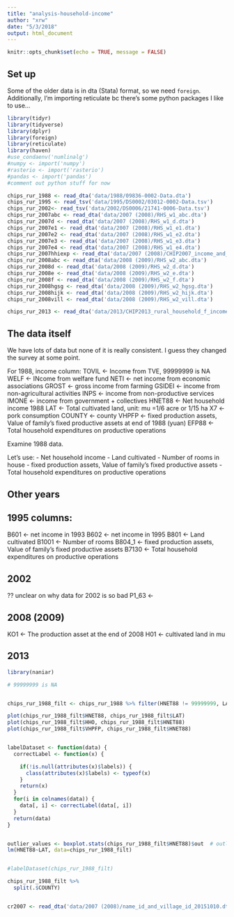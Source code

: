 ```yaml
---
title: "analysis-household-income"
author: "xrw"
date: "5/3/2018"
output: html_document
---
```


```r
knitr::opts_chunk$set(echo = TRUE, message = FALSE)

```

## Set up

Some of the older data is in dta (Stata) format, so we need `foreign`. Additionally, I'm importing reticulate bc there's some python packages I like to use...

```r

library(tidyr)
library(tidyverse)
library(dplyr)
library(foreign)
library(reticulate)
library(haven)
#use_condaenv('numlinalg')
#numpy <- import('numpy')
#rasterio <- import('rasterio')
#pandas <- import('pandas')
#comment out python stuff for now

```


```r


chips_rur_1988 <- read_dta('data/1988/09836-0002-Data.dta')
chips_rur_1995 <- read_tsv('data/1995/DS0002/03012-0002-Data.tsv')
chips_rur_2002<- read_tsv('data/2002/DS0006/21741-0006-Data.tsv')
chips_rur_2007abc <- read_dta('data/2007 (2008)/RHS_w1_abc.dta')
chips_rur_2007d <- read_dta('data/2007 (2008)/RHS_w1_d.dta')
chips_rur_2007e1 <- read_dta('data/2007 (2008)/RHS_w1_e1.dta')
chips_rur_2007e2 <- read_dta('data/2007 (2008)/RHS_w1_e2.dta')
chips_rur_2007e3 <- read_dta('data/2007 (2008)/RHS_w1_e3.dta')
chips_rur_2007e4 <- read_dta('data/2007 (2008)/RHS_w1_e4.dta')
chips_rur_2007hhiexp <- read_dta('data/2007 (2008)/CHIP2007_income_and_expenditure_20150408.dta')
chips_rur_2008abc <- read_dta('data/2008 (2009)/RHS_w2_abc.dta')
chips_rur_2008d <- read_dta('data/2008 (2009)/RHS_w2_d.dta')
chips_rur_2008e <- read_dta('data/2008 (2009)/RHS_w2_e.dta')
chips_rur_2008f <- read_dta('data/2008 (2009)/RHS_w2_f.dta')
chips_rur_2008hgsg <- read_dta('data/2008 (2009)/RHS_w2_hgsg.dta')
chips_rur_2008hijk <- read_dta('data/2008 (2009)/RHS_w2_hijk.dta')
chips_rur_2008vill <- read_dta('data/2008 (2009)/RHS_w2_vill.dta')

chips_rur_2013 <- read_dta('data/2013/CHIP2013_rural_household_f_income_asset.dta')


```


## The data itself 

We have lots of data but none of it is really consistent. I guess they changed the survey at some point.

For 1988, income column: 
TOVIL <- Income from TVE, 99999999 is NA
WELF <- INcome from welfare fund
NETI <- net income from economic associations
GROST <- gross income from farming
GSIDEI <- income from non-agricultural activities
INPS <- income from non-productive services
IMONE <- income from government + collectives
HNET88 <- Net household income 1988 
LAT <- Total cultivated land, unit: mu =1/6 acre or 1/15 ha
X7 <- pork consumption
COUNTY <- county 
VHPFP <- fixed production assets, Value of family's fixed productive assets at end of 1988 (yuan)
EFP88 <- Total household expenditures on productive operations 

Examine 1988 data. 

Let's use: 
- Net household income
- Land cultivated
- Number of rooms in house 
- fixed production assets, Value of family's fixed productive assets
- Total household expenditures on productive operations


## Other years


## 1995 columns:
B601 <- net income in 1993
B602 <- net income in 1995
B801 <- Land cultivated 
B1001 <- Number of rooms
B804_1 <- fixed production assets, Value of family's fixed productive assets
B7130 <- Total household expenditures on productive operations

## 2002
?? unclear on why data for 2002 is so bad
P1_63 <- 


## 2008 (2009)
KO1 <- The production asset at the end of 2008
H01 <- cultivated land in mu 


## 2013 



```r
library(naniar)

# 99999999 is NA


chips_rur_1988_filt <- chips_rur_1988 %>% filter(HNET88 != 99999999, LAT != 999.9, HHO != 99, VHPFP != 99999, EFP88 != 99999999 ) 
```

```r
plot(chips_rur_1988_filt$HNET88, chips_rur_1988_filt$LAT)
plot(chips_rur_1988_filt$HHO, chips_rur_1988_filt$HNET88)
plot(chips_rur_1988_filt$VHPFP, chips_rur_1988_filt$HNET88)


labelDataset <- function(data) {
  correctLabel <- function(x) {

    if(!is.null(attributes(x)$labels)) {
      class(attributes(x)$labels) <- typeof(x)
    }
    return(x)
  }
  for(i in colnames(data)) {
    data[, i] <- correctLabel(data[, i])
  }
  return(data)
}


outlier_values <- boxplot.stats(chips_rur_1988_filt$HNET88)$out  # outlier values.
lm(HNET88~LAT, data=chips_rur_1988_filt)


#labelDataset(chips_rur_1988_filt)

chips_rur_1988_filt %>%
  split(.$COUNTY)

```





```r


```

```r

cr2007 <- read_dta('data/2007 (2008)/name_id_and_village_id_20151010.dta')
```

